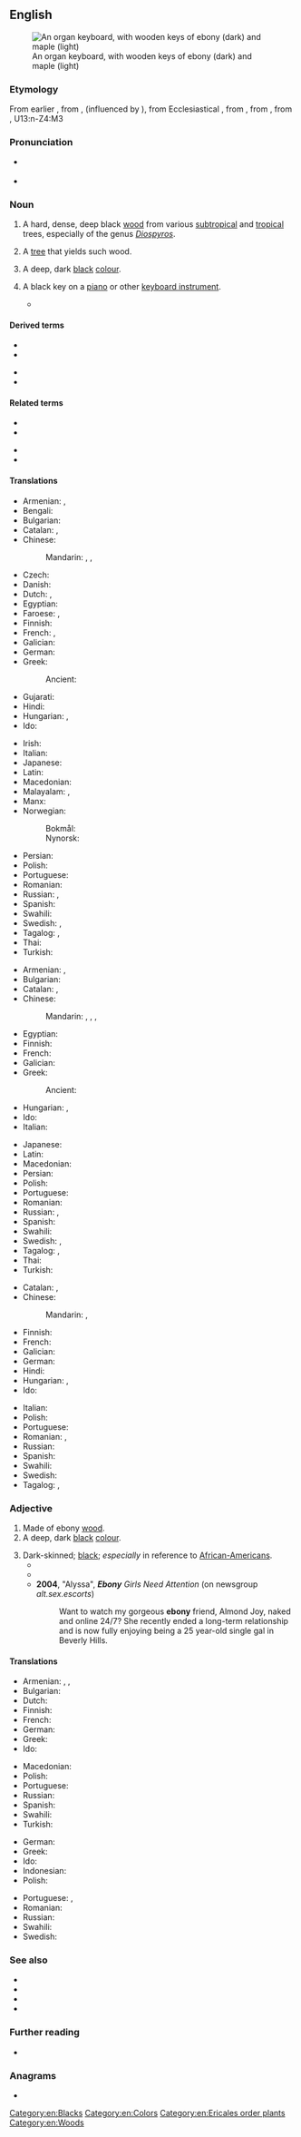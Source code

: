 {{also|Ebony}}

==English==
{{was wotd|2010|March|12}}
[[File:Clavierbois.jpg|thumb|An organ keyboard, with wooden keys of ebony (dark) and maple (light)]]

===Etymology===
From earlier {{m|en|hebeny}}, from {{inh|en|enm|ebenif}}, {{m|enm|hebenyf}} (influenced by {{cog|LL.|hebeninus}}), from Ecclesiastical {{der|en|la|ebenius||of ebony}}, from {{der|en|la|hebenus||ebon tree}}, from {{der|en|grc|ἔβενος}}, from {{der|en|egy|hbnj}}, <hiero>U13:n-Z4:M3</hiero>

===Pronunciation===
* {{a|UK|US}} {{IPA|en|/ˈɛb.ən.i/}}
* {{audio|en|en-au-ebony.ogg|Audio (AU)}}

===Noun===
{{en-noun|-|ebonies}}

# {{lb|en|uncountable}} A hard, dense, deep black [[wood]] from various [[subtropical]] and [[tropical]] trees, especially of the genus ''[[Diospyros]]''.
# {{lb|en|countable}} A [[tree]] that yields such wood.
# {{lb|en|countable|and|uncountable}} A deep, dark [[black]] [[colour]].
#: {{color panel|162632}}
# {{lb|en|slang|countable}} A black key on a [[piano]] or other [[keyboard instrument]].
#* {{quote-song
|en
|title=Ebony and Ivory
|author=Paul McCartney
|album=Tug of War
|artist=Paul McCartney & Stevie Wonder
|year=1982
|passage='''Ebony''' and ivory / Live together in perfect harmony / Side by side on my piano keyboard / Oh lord, why don't we?}}

====Derived terms====
{{der-top}}
* {{l|en|Ceylon ebony}}
* {{l|en|India ebony}}
{{der-mid}}
* {{l|en|Jamaican ebony}}
* {{l|en|West Indian ebony}}
{{der-bottom}}

====Related terms====
{{rel-top}}
* {{l|en|ebon}}
* {{l|en|Ebonics}}
{{rel-mid}}
* {{l|en|ebonise}}
* {{l|en|ebonite}}
{{rel-bottom}}

====Translations====
{{trans-top|wood}}
* Armenian: {{t+|hy|եբենոս|sc=Armn}}, {{t+|hy|աբանոս|sc=Armn}}
* Bengali: {{t|bn|আবলুস|sc=Beng}}
* Bulgarian: {{t+|bg|абано́с}}
* Catalan: {{t+|ca|eben|m}}, {{t+|ca|banús|m}}
* Chinese:
*: Mandarin: {{t+|cmn|烏木|sc=Hani}}, {{t+|cmn|乌木|tr=wūmù|sc=Hani}}, {{t|cmn|黑檀|tr=hēitán|sc=Hani}}
* Czech: {{t|cs|ebenové dřevo|n}}
* Danish: {{t|da|ibenholt}}
* Dutch: {{t+|nl|ebben}}, {{t+|nl|ebbenhout}}
* Egyptian: {{t-egy|hbnj|h=hb:n-y:M3}}
* Faroese: {{t|fo|íbinviður|m}}, {{t|fo|svartviður|m}}
* Finnish: {{t+|fi|eebenpuu}}
* French: {{t+|fr|ébène|f}}, {{t|fr|[[bois]] d'[[ébène]]|m}}
* Galician: {{t+|gl|ébano|m}}
* German: {{t+|de|Ebenholz|n}}
* Greek:
*: Ancient: {{t|grc|ἔβενος|m|f}}
* Gujarati: {{t|gu|અબનૂસ|sc=Gujr}}
* Hindi: {{t+|hi|आबनूस|sc=Deva}}
* Hungarian: {{t+|hu|ében}}, {{t+|hu|ébenfa}}
* Ido: {{t+|io|ebeno}}
{{trans-mid}}
* Irish: {{t|ga|éabann|m}}
* Italian: {{t+|it|ebano}}
* Japanese: {{t|ja|コクタン材|tr=kokutanzai|sc=Jpan}}
* Latin: {{t|la|hebeneus|m}}
* Macedonian: {{t|mk|абонос|m}}
* Malayalam: {{t+|ml|കരിമരം|sc=Mlym}}, {{t|ml|കരിന്താളി|sc=Mlym}}
* Manx: {{t|gv|eabban|m}}
* Norwegian:
*: Bokmål: {{t+|nb|ibenholt|m|n}}
*: Nynorsk: {{t|nn|ibenholt|m|n}}
* Persian: {{t+|fa|آبنوس|tr=âbnus|sc=fa-Arab}}
* Polish: {{t+|pl|heban|m-in}}
* Portuguese: {{t+|pt|ébano|m}}
* Romanian: {{t+|ro|abanos|m}}
* Russian: {{t+|ru|чёрное де́рево|n}}, {{t+|ru|эбе́новое де́рево|n}}
* Spanish: {{t+|es|ébano|m}}
* Swahili: {{t|sw|abunusi}}
* Swedish: {{t+|sv|ebenholts|n|c}}, {{t|sv|ebenholtsträ|n}}
* Tagalog: {{t|tl|ebano}}, {{t|tl|bantulihaw}}
* Thai: {{t+|th|ตะโก}}
* Turkish: {{t+|tr|abanoz}}
{{trans-bottom}}

{{trans-top|tree}}
* Armenian: {{t+|hy|եբենոս}}, {{t+|hy|աբանոս}}
* Bulgarian: {{t+|bg|абано́с|m}}
* Catalan: {{t+|ca|eben|m}}, {{t+|ca|banús|m}}
* Chinese:
*: Mandarin: {{t|cmn|黑檀樹|sc=Hani}}, {{t|cmn|黑檀树|tr=hēitánshù|sc=Hani}}, {{t+|cmn|烏木|sc=Hani}}, {{t+|cmn|乌木|tr=wūmù|sc=Hani}}
* Egyptian: {{t-egy|hbnj|h=hb:n-y:M3}}
* Finnish: {{t+|fi|eebenpuu}}
* French: {{t+|fr|ébénier}}
* Galician: {{t+|gl|ébano|m}}
* Greek: {{t+|el|έβενος|m}}
*: Ancient: {{t|grc|ἔβενος|m|f}}
* Hungarian: {{t+|hu|ében}}, {{t+|hu|ébenfa}}
* Ido: {{t+|io|ebeniero}}
* Italian: {{t+|it|ebano|m}}
{{trans-mid}}
* Japanese: {{t|ja|コクタン|tr=kokutan}}
* Latin: {{t|la|hebenus|m}}
* Macedonian: {{t|mk|абонос|m}}
* Persian: {{t+|fa|آبنوس|tr=âbnus}}
* Polish: {{t+|pl|heban}}
* Portuguese: {{t+|pt|ébano|m}}
* Romanian: {{t+|ro|abanos|m}}
* Russian: {{t+|ru|чёрное де́рево|n}}, {{t+|ru|эбе́новое де́рево|n}}
* Spanish: {{t+|es|ébano|m}}
* Swahili: {{t|sw|mpingo}}
* Swedish: {{t+|sv|ebenholts|n|c}}, {{t|sv|ebenholtsträd|n}}
* Tagalog: {{t|tl|ebano}}, {{t|tl|bantulihaw}}
* Thai: {{t+|th|ตะโก}}
* Turkish: {{t+|tr|abanoz}}
{{trans-bottom}}

{{trans-top|colour}}
* Catalan: {{t+|ca|eben|m}}, {{t+|ca|banús|m}}
* Chinese:
*: Mandarin: {{t+|cmn|烏黑|sc=Hani}}, {{t+|cmn|乌黑|tr=wūhēi|sc=Hani}}
* Finnish: {{t+|fi|pikimusta}}
* French: {{t+|fr|ébène}}
* Galician: {{t+|gl|ébano|m}}
* German: {{t+|de|Ebenholz|n}}
* Hindi: {{t+|hi|आबनूस}}
* Hungarian: {{t+|hu|ében}}, {{t+|hu|ébenfekete}}
* Ido: {{t|io|ebenea}}
{{trans-mid}}
* Italian: {{t+|it|ebano|m}}
* Polish: {{t+|pl|heban|m-in}}
* Portuguese: {{t+|pt|ébano|m}}
* Romanian: {{t|ro|negru-abanos}}, {{t|ro|negru de abanos}}
* Russian: {{t-check|ru|[[чёрный]] [[цвет]]|m}} {{attention|ru|2=was "[[чёрный]] [[цвет]]" - assumed sum-of-parts; if an idiom, remove the wikilinks to the individual words. see [[User:Kephir/gadgets/xte#Translation_fixing]]}}
* Spanish: {{t+|es|ébano|m}}
* Swahili: {{t|sw|rangi ya abunusi}}
* Swedish: {{t+|sv|ebenholts|n|c}}
* Tagalog: {{t|tl|ebano}}, {{t|tl|bantulihaw}}
{{trans-bottom}}

===Adjective===
{{en-adj}}

# Made of ebony [[wood]].
# A deep, dark [[black]] [[color|colour]].
#: {{color panel|162632}}
# Dark-skinned; [[black]]; ''especially'' in reference to [[African-American]]s.
#* {{quote-book|en|year=1864|author=George Adams Fisher|title=The Yankee conscript: or, Eighteen months in Dixie|passage=He called the '''ebony''' mistress of the establishment to him, and speaking to her kindly and winningly, as any dutiful husband should, told her to make the change, which she did.}}
#* {{quote-book|en|year=1931|author=Catherine MacFarlane Carswell|title=The life of Robert Burns|passage=No attempt was made in her new home to discontinue or even to conceal the presence of an '''ebony''' mistress and a thriving family of little mulattoes...}}
#* '''2004''', "Alyssa", '''''Ebony''' Girls Need Attention'' (on newsgroup ''alt.sex.escorts'')
#*: Want to watch my gorgeous '''ebony''' friend, Almond Joy, naked and online 24/7? She recently ended a long-term relationship and is now fully enjoying being a 25 year-old single gal in Beverly Hills.

====Translations====
{{trans-top|made of ebony wood}}
* Armenian: {{t+|hy|եբենոսե}}, {{t+|hy|եբենոսյա}}, {{t+|hy|եբենոս}}
* Bulgarian: {{t+|bg|абаносов}}
* Dutch: {{t|nl|ebbenhouten}}
* Finnish: {{t+|fi|eebenpuinen}}
* French: {{t|fr|[[d']][[ébène]]}}
* German: {{t+|de|Ebenholz|alt=aus Ebenholz}}
* Greek: {{t+|el|εβένινος}}
* Ido: {{t+|io|ebena}}
{{trans-mid}}
* Macedonian: {{t|mk|абоносов}}
* Polish: {{t+|pl|hebanowy}}
* Portuguese: {{t|pt|[[de]] [[ébano]]}}
* Russian: {{t+|ru|эбе́новый}}
* Spanish: {{t|es|[[de]] [[ébano]]}}
* Swahili: {{t|sw|-a abunusi}}
* Turkish: {{t+|tr|abanoz}}
{{trans-bottom}}

{{trans-top|deep, dark black colour}}
* German: {{t+|de|ebenholzfarben}}
* Greek: {{t+|el|κατάμαυρος}}
* Ido: {{t|io|ebenea}}
* Indonesian: {{t|id|cewek hitam}}
* Polish: {{t+|pl|hebanowy}}
{{trans-mid}}
* Portuguese: {{t+|pt|ébano}}, {{t+|pt|ebâneo}}
* Romanian: {{t|ro|negru-abanos}}
* Russian: {{t+|ru|чёрный}}
* Swahili: {{t|sw|-a rangi ya abunusi}}
* Swedish: {{t|sv|ebenholtssvart}}
{{trans-bottom}}

===See also===
* {{l|en|calamander}}
* {{l|en|cocuswood}}
* {{l|en|tendu}}
* {{l|en|Appendix:Colors}}

===Further reading===
* {{pedia}}

===Anagrams===
* {{anagrams|en|a=benoy|Boney|Boyne|Bynoe|boney}}

[[Category:en:Blacks]]
[[Category:en:Colors]]
[[Category:en:Ericales order plants]]
[[Category:en:Woods]]